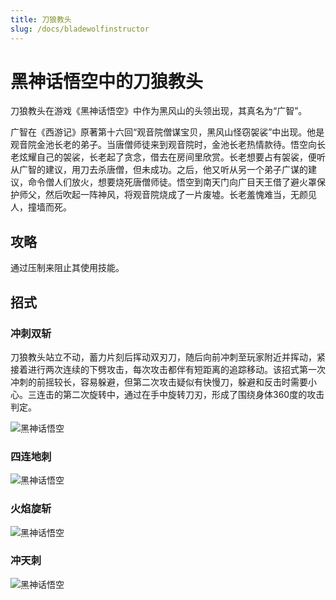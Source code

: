 ```yaml
---
title: 刀狼教头
slug: /docs/bladewolfinstructor
---
```


# 黑神话悟空中的刀狼教头

刀狼教头在游戏《黑神话悟空》中作为黑风山的头领出现，其真名为“广智”。

广智在《西游记》原著第十六回“观音院僧谋宝贝，黑风山怪窃袈裟”中出现。他是观音院金池长老的弟子。当唐僧师徒来到观音院时，金池长老热情款待。悟空向长老炫耀自己的袈裟，长老起了贪念，借去在房间里欣赏。长老想要占有袈裟，便听从广智的建议，用刀去杀唐僧，但未成功。之后，他又听从另一个弟子广谋的建议，命令僧人们放火，想要烧死唐僧师徒。悟空到南天门向广目天王借了避火罩保护师父，然后吹起一阵神风，将观音院烧成了一片废墟。长老羞愧难当，无颜见人，撞墙而死。

## 攻略

通过压制来阻止其使用技能。

## 招式

### 冲刺双斩

刀狼教头站立不动，蓄力片刻后挥动双刃刀，随后向前冲刺至玩家附近并挥动，紧接着进行两次连续的下劈攻击，每次攻击都伴有短距离的追踪移动。该招式第一次冲刺的前摇较长，容易躲避，但第二次攻击疑似有快慢刀，躲避和反击时需要小心。三连击的第二次旋转中，通过在手中旋转刀刃，形成了围绕身体360度的攻击判定。

<img src="/img/bosses/dlcclp.gif" alt="黑神话悟空"/>

### 四连地刺

<img src="/img/bosses/gzslcd.gif" alt="黑神话悟空"/>

### 火焰旋斩

<img src="/img/bosses/gzhyxz.gif" alt="黑神话悟空"/>

### 冲天刺

<img src="/img/bosses/gzfttc.gif" alt="黑神话悟空"/>